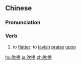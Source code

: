 ==Chinese==
{{zh-forms}}

===Pronunciation===
{{zh-pron
|m=chuīpěng
|c=ceoi1 pung2
|ma=Zh-chuipeng.ogg
|cat=v
}}

===Verb===
{{zh-verb}}

# to [[flatter]]; to [[lavish]] [[praise]] [[upon]]

{{zh-cat|Advanced}}

[[hu:吹捧]]
[[ja:吹捧]]
[[zh:吹捧]]